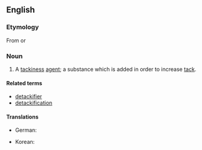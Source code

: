 ==English==

===Etymology===
From {{suffix|en|tack|ifier}} or {{suffix|en|tackify|er|id2=agent noun}}

===Noun===
{{en-noun}}

# {{lb|en|manufacturing|chemistry}} A [[tackiness]] [[agent]]; a substance which is added in order to increase [[tack]].

====Related terms====
* [[detackifier]]
* [[detackification]]

====Translations====
{{trans-top|tackiness agent}}
* German: {{t|de|Klebrigmacher|m}}
{{trans-mid}}
* Korean: {{t-check|ko|[[점착]] [[부여제]]}} <!-- was "[[점착]] [[부여제]]" - assumed sum-of-parts; if an idiom, remove the wikilinks to the individual words. see [[User:Kephir/gadgets/xte#Translation_fixing]] -->
{{trans-bottom}}